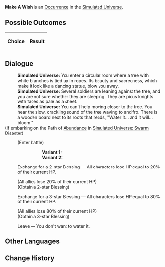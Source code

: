 {{Simulated Universe Event Infobox
|title         = Make A Wish
|image         = Random Event Trade.png
|type          =
|domains_su    = Occurrence
|domains_ext   = Occurrence
|domains_swarm = 
|domains_gng   = 
|requirements  =
|prev          = 
|next          = 
|indexRewards  =
|characters    = 
}}
'''Make A Wish''' is an [[Simulated Universe/Occurrence|Occurrence]] in the [[Simulated Universe]].

==Possible Outcomes==
{| class="article-table"
!Choice
!Result

|}

<!--
==Gameplay Notes==

-->
==Dialogue==
{{Dialogue Start}}
:'''Simulated Universe:''' You enter a circular room where a tree with white branches is tied up in ropes. Its beauty and sacredness, which make it look like a dancing statue, blow you away.
:'''Simulated Universe:''' Several soldiers are leaning against the tree, and you are not sure whether they are sleeping. They are pious knights with faces as pale as a sheet.
:'''Simulated Universe:''' You can't help moving closer to the tree. You hear the slow, crackling sound of the tree waving to and fro. There is a wooden board next to its roots that reads, "Water it... and it will... bloom."
;(If embarking on the Path of [[Simulated Universe/Paths#Abundance|Abundance]] in [[Simulated Universe: Swarm Disaster]])
:{{SU Special Dialogue|Abundance|Let the sleeping soldiers "wake up again."|Their blood will revive the giant tree... Enter battle. After achieving victory, obtain a 3-star Blessing.}}
:;(Enter battle)
:::'''Variant 1:''' {{Enemy List|Cloud Knights Patroller*3/}}
:::'''Variant 2:''' {{Enemy List|Silvermane Gunner*2/;Silvermane Soldier*2/}}
:{{DIcon|Star}} Exchange for a 2-star Blessing &mdash; All characters lose HP equal to 20% of their current HP.
:;(All allies lose 20% of their current HP)
:;(Obtain a 2-star Blessing)
:{{DIcon|Star}} Exchange for a 3-star Blessing &mdash; All characters lose HP equal to 80% of their current HP.
:;(All allies lose 80% of their current HP)
:;(Obtain a 3-star Blessing)
:{{DIcon|Star}} Leave &mdash; You don't want to water it.
{{Dialogue End}}

==Other Languages==
{{Other Languages
|en   = Make A Wish
|zhs  = 许个愿吧
|zht  = 許個願吧
|ja   = {{Rubi|願|ねが}}い{{Rubi|事|ごと}}しようよ
|ko   = 소원을 빌어봐
|es   = Pide un deseo
|fr   = Faites un vœu
|ru   = Загадай желание
|th   = อธิษฐานขอพรสิ
|vi   = Ước Một Điều Ước Nhé
|de   = Wünsch dir was
|id   = Buat Permohonan
|pt   = Faça um Desejo
}}

==Change History==
{{Change History|1.0}}
